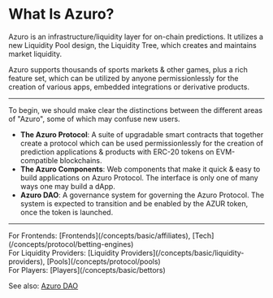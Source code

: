 
# What Is Azuro?

Azuro is an infrastructure/liquidity layer for on-chain predictions. It utilizes a new Liquidity Pool design, the
Liquidity Tree, which creates and maintains market liquidity.

Azuro supports thousands of sports markets & other games, plus a rich feature set, which can be utilized by anyone
permissionlessly for the creation of various apps, embedded integrations or derivative products.

---

To begin, we should make clear the distinctions between the different areas of "Azuro", some of which may confuse new users.

- **The Azuro Protocol**: A suite of upgradable smart contracts that together create a protocol which can be used
permissionlessly for the creation of prediction applications & products with ERC-20 tokens on EVM-compatible blockchains.
- **The Azuro Components**: Web components that make it quick & easy to build applications on Azuro Protocol. The interface 
is only one of many ways one may build a dApp.
- **Azuro DAO**: A governance system for governing the Azuro Protocol. The system is expected to transition and be enabled 
by the AZUR token, once the token is launched.

---

<Callout type="feature">
  For Frontends: [Frontends](/concepts/basic/affiliates), [Tech](/concepts/protocol/betting-engines)<br />
  For Liquidity Providers: [Liquidity Providers](/concepts/basic/liquidity-providers), [Pools](/concepts/protocol/pools)<br />
  For Players: [Players](/concepts/basic/bettors)

  See also: [Azuro DAO](/concepts/governance/overview)
</Callout>
